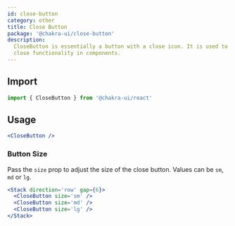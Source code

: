 ```yaml
---
id: close-button
category: other
title: Close Button
package: '@chakra-ui/close-button'
description:
  CloseButton is essentially a button with a close icon. It is used to trigger
  close functionality in components.
---
```


## Import

```js
import { CloseButton } from '@chakra-ui/react'
```

## Usage

```jsx
<CloseButton />
```

### Button Size

Pass the `size` prop to adjust the size of the close button. Values can be `sm`,
`md` or `lg`.

```jsx
<Stack direction='row' gap={6}>
  <CloseButton size='sm' />
  <CloseButton size='md' />
  <CloseButton size='lg' />
</Stack>
```
